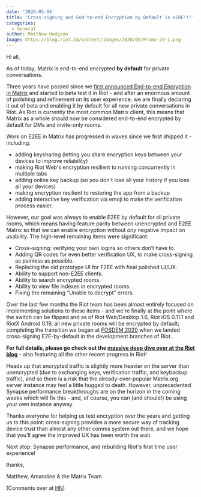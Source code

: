 ```yaml
---
date: '2020-05-06'
title: 'Cross-signing and End-to-end Encryption by Default is HERE!!!'
categories:
  - General
author: Matthew Hodgson
image: https://blog.riot.im/content/images/2020/05/Frame-29-1.png
---
```


Hi all,

As of today, Matrix is end-to-end encrypted **by default** for private conversations.

Three years have passed since we [first announced End-to-end Encryption in
Matrix](https://matrix.org/blog/2016/11/21/matrixs-olm-end-to-end-encryption-security-assessment-released-and-implemented-cross-platform-on-riot-at-last)
and started to beta test it in Riot - and after an enormous amount of
polishing and refinement on its user experience, we are finally declaring it
out of beta and enabling it by default for all new private conversations in
Riot.  As Riot is currently the most common Matrix client, this means that
Matrix as a whole should now be considered end-to-end encrypted by default for
DMs and invite-only rooms.

Work on E2EE in Matrix has progressed in waves since we first shipped it - including:

 * adding keysharing (letting you share encryption keys between your devices to improve reliability)
 * making Riot Web's encryption resilient to running concurrently in multiple tabs
 * adding online key backup (so you don't lose all your history if you lose all your devices)
 * making encryption resilient to restoring the app from a backup
 * adding interactive key verification via emoji to make the verification process easier.

However, our goal was always to enable E2EE by default for all private rooms,
which means having feature parity between unencrypted and E2EE Matrix so that
we can enable encryption without *any* negative impact on usability.  The
high-level remaining items were significant:

 * Cross-signing: verifying your own logins so others don’t have to.
 * Adding QR codes for even better verification UX, to make cross-signing as painless as possible.
 * Replacing the old prototype UI for E2EE with final polished UI/UX.
 * Ability to support non-E2EE clients.
 * Ability to search encrypted rooms.
 * Ability to view file indexes in encrypted rooms.
 * Fixing the remaining “Unable to decrypt” errors.

Over the last few months the Riot team has been almost entirely focused on
implementing solutions to these items - and we're finally at the point where
the switch can be flipped and as of Riot Web/Desktop 1.6, Riot iOS 0.11.1 and
RiotX Android 0.19, all new private rooms will be encrypted by default;
completing the transition we began at [FOSDEM
2020](https://fosdem.org/2020/schedule/event/matrix/) when we landed
cross-signing E2E-by-default in the development branches of Riot.

**For full details, please go check out the [massive deep dive over at the Riot
blog](https://blog.riot.im/e2e-encryption-by-default-cross-signing-is-here/)** - also featuring all the other recent progress in Riot!

Heads up that encrypted traffic is slightly more heavier on the server than
unencrypted (due to exchanging keys, verification traffic, and keybackup
traffic), and so there is a risk that the already-over-popular Matrix.org
server instance may feel a little hugged to death.  However, unprecedented
Synapse performance breakthroughs are on the horizon in the coming weeks which
will fix this - and, of course, you can (and should!) be using your own
instance anyway.

Thanks everyone for helping us test encryption over the years and getting us
to this point: cross-signing provides a more secure way of tracking device
trust than almost any other comms system out there, and we hope that you'll
agree the improved UX has been worth the wait.

Next stop: Synapse performance, and rebuilding Riot's first time user experience!

thanks,

Matthew, Amandine & the Matrix Team.

(Comments over at [HN](https://news.ycombinator.com/item?id=23107564))